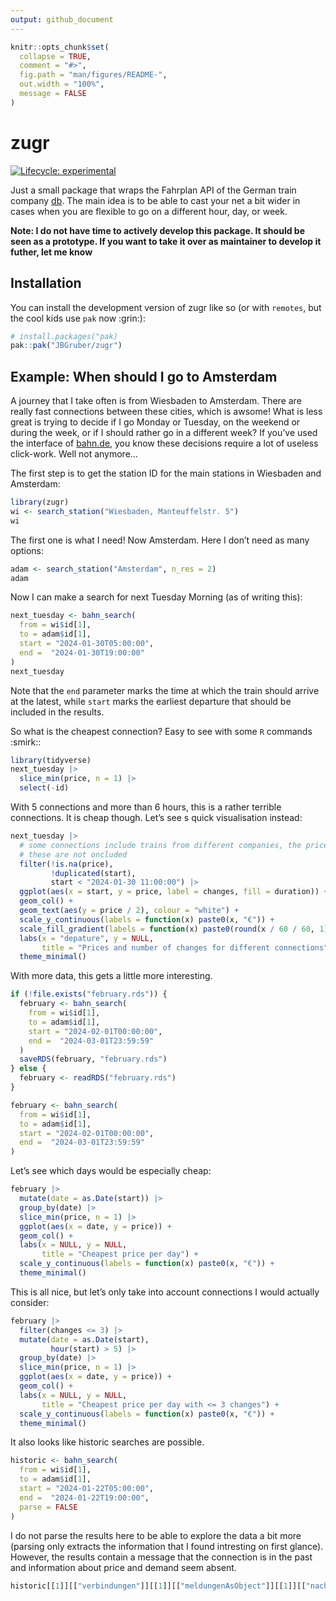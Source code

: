 ```yaml
---
output: github_document
---
```


<!-- README.md is generated from README.Rmd. Please edit that file -->

```r
knitr::opts_chunk$set(
  collapse = TRUE,
  comment = "#>",
  fig.path = "man/figures/README-",
  out.width = "100%",
  message = FALSE
)
```

# zugr

<!-- badges: start -->
[![Lifecycle: experimental](https://img.shields.io/badge/lifecycle-experimental-orange.svg)](https://lifecycle.r-lib.org/articles/stages.html#experimental)
<!-- badges: end -->

Just a small package that wraps the Fahrplan API of the German train company [db](https://www.bahn.de).
The main idea is to be able to cast your net a bit wider in cases when you are flexible to go on a different hour, day, or week.

**Note: I do not have time to actively develop this package. It should be seen as a prototype. If you want to take it over as maintainer to develop it futher, let me know**

## Installation

You can install the development version of zugr like so (or with `remotes`, but the cool kids use `pak` now :grin:):

``` r
# install.packages("pak)
pak::pak("JBGruber/zugr")
```

## Example: When should I go to Amsterdam

A journey that I take often is from Wiesbaden to Amsterdam.
There are really fast connections between these cities, which is awsome!
What is less great is trying to decide if I go Monday or Tuesday, on the weekend or during the week, or if I should rather go in a different week?
If you've used the interface of [bahn.de](https://www.bahn.de), you know these decisions require a lot of useless click-work.
Well not anymore...

The first step is to get the station ID for the main stations in Wiesbaden and Amsterdam:

```r
library(zugr)
wi <- search_station("Wiesbaden, Manteuffelstr. 5")
wi
```

The first one is what I need!
Now Amsterdam.
Here I don't need as many options:

```r
adam <- search_station("Amsterdam", n_res = 2)
adam
```

Now I can make a search for next Tuesday Morning (as of writing this):

```r
next_tuesday <- bahn_search(
  from = wi$id[1],
  to = adam$id[1],
  start = "2024-01-30T05:00:00",
  end =  "2024-01-30T19:00:00"
)
next_tuesday
```

Note that the `end` parameter marks the time at which the train should arrive at the latest,
while `start` marks the earliest departure that should be included in the results.

So what is the cheapest connection?
Easy to see with some `R` commands :smirk::

```r
library(tidyverse)
next_tuesday |> 
  slice_min(price, n = 1) |> 
  select(-id)
```

With 5 connections and more than 6 hours, this is a rather terrible connections.
It is cheap though.
Let's see s quick visualisation instead:

```r
next_tuesday |> 
  # some connections include trains from different companies, the prices for
  # these are not oncluded
  filter(!is.na(price),
         !duplicated(start),
         start < "2024-01-30 11:00:00") |>
  ggplot(aes(x = start, y = price, label = changes, fill = duration)) +
  geom_col() +
  geom_text(aes(y = price / 2), colour = "white") +
  scale_y_continuous(labels = function(x) paste0(x, "€")) +
  scale_fill_gradient(labels = function(x) paste0(round(x / 60 / 60, 1), "h")) +
  labs(x = "depature", y = NULL, 
       title = "Prices and number of changes for different connections") +
  theme_minimal()
```

With more data, this gets a little more interesting.

```r
if (!file.exists("february.rds")) {
  february <- bahn_search(
    from = wi$id[1],
    to = adam$id[1],
    start = "2024-02-01T00:00:00",
    end =  "2024-03-01T23:59:59"
  )
  saveRDS(february, "february.rds")
} else {
  february <- readRDS("february.rds")
}
```

```r
february <- bahn_search(
  from = wi$id[1],
  to = adam$id[1],
  start = "2024-02-01T00:00:00",
  end =  "2024-03-01T23:59:59"
)
```

Let's see which days would be especially cheap:

```r
february |> 
  mutate(date = as.Date(start)) |> 
  group_by(date) |> 
  slice_min(price, n = 1) |> 
  ggplot(aes(x = date, y = price)) +
  geom_col() +
  labs(x = NULL, y = NULL, 
       title = "Cheapest price per day") +
  scale_y_continuous(labels = function(x) paste0(x, "€")) +
  theme_minimal()
```

This is all nice, but let's only take into account connections I would actually consider:

```r
february |> 
  filter(changes <= 3) |> 
  mutate(date = as.Date(start),
         hour(start) > 5) |> 
  group_by(date) |> 
  slice_min(price, n = 1) |> 
  ggplot(aes(x = date, y = price)) +
  geom_col() +
  labs(x = NULL, y = NULL, 
       title = "Cheapest price per day with <= 3 changes") +
  scale_y_continuous(labels = function(x) paste0(x, "€")) +
  theme_minimal()
```

It also looks like historic searches are possible.

```r
historic <- bahn_search(
  from = wi$id[1],
  to = adam$id[1],
  start = "2024-01-22T05:00:00",
  end =  "2024-01-22T19:00:00",
  parse = FALSE
)
```

I do not parse the results here to be able to explore the data a bit more (parsing only extracts the information that I found intresting on first glance).
However, the results contain a message that the connection is in the past and information about price and demand seem absent.

```r
historic[[1]][["verbindungen"]][[1]][["meldungenAsObject"]][[1]][["nachrichtLang"]]
```

